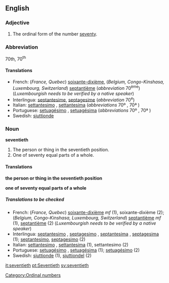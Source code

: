 ==English==
===Adjective===
# The ordinal form of the number [[seventy]].

===Abbreviation===
70th, 70<sup>th</sup>

====Translations====
{{top}}
*French: (''France, Quebec'') [[soixante-dixième]], (''Belgium, Congo-Kinshasa, Luxembourg, Switzerland'') [[septantième]] (''abbreviation'' 70<sup>ème</sup>) (''Luxembourgish needs to be verified by a native speaker'')
*Interlingua: [[septantesime]], [[septagesime]] (''abbreviation'' 70<sup>e</sup>)
*Italian: [[settantesimo]] {{m}}, [[settantesima]] {{f}} (''abbreviations'' 70º {{m}}, 70ª {{f}})
*Portuguese: [[setuagésimo]] {{m}}, [[setuagésima]] {{f}} (''abbreviations'' 70º {{m}}, 70ª {{f}})
*Swedish: [[sjuttionde]]
{{bottom}}

===Noun===
'''seventieth'''
#The person or thing in the seventieth position.
#One of seventy equal parts of a whole.

====Translations====
'''the person or thing in the seventieth position'''
{{top}}
{{bottom}}

'''one of seventy equal parts of a whole'''
{{top}}
{{bottom}}

=====Translations to be checked=====
{{checktrans}}
{{top}}
*French: (''France, Quebec'') [[soixante-dixième]]  ''mf'' (1), soixante-dixième {{m}} (2); (''Belgium, Congo-Kinshasa, Luxembourg, Switzerland'') [[septantième]] ''mf'' (1), [[septantième]] {{m}} (2) (''Luxembourgish needs to be verified by a native speaker'')
*Interlingua: [[septantesimo]] {{m}}, [[septagesimo]] {{m}}, [[septantesima]] {{f}}, [[septagesima]] {{f}} (1); [[septantesimo]], [[septagesimo]] (2)
*Italian: [[settantesimo]] {{m}}, [[settantesima]] {{f}} (1), settantesimo {{m}} (2)
*Portuguese: [[setuagésimo]] {{m}}, [[setuagésima]] {{f}} (1); [[setuagésimo]] {{m}} (2)
*Swedish: [[sjuttionde]] {{c}} (1), [[sjuttiondel]] {{c}} (2)
{{bottom}}

[[Category:Ordinal numbers]]

[[it:seventieth]]
[[pt:Seventieth]]
[[sv:seventieth]]